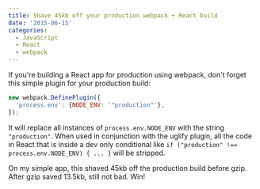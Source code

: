 ```yaml
---
title: Shave 45kb off your production webpack + React build
date: '2015-06-15'
categories:
  - JavaScript
  - React
  - webpack
---
```




If you're building a React app for production using webpack, don't forget this simple plugin for your production build:

```javascript
new webpack.DefinePlugin({
  'process.env': {NODE_ENV: '"production"'},
});
```

It will replace all instances of `process.env.NODE_ENV` with the string `"production"`. When used in conjunction with the uglify plugin, all the code in React that is inside a dev only conditional like `if ("production" !== process.env.NODE_ENV) { ... }` will be stripped.

On my simple app, this shaved 45kb off the production build before gzip. After gzip saved 13.5kb, still not bad. Win!
